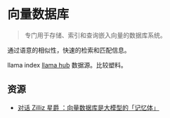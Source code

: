 # 向量数据库
> 专门用于存储、索引和查询嵌入向量的数据库系统。

通过语意的相似性，快速的检索和匹配信息。

llama index
[llama hub](https://llama-hub-ui.vercel.app/) 数据源。比较塑料。

## 资源
* [对话 Zilliz 星爵 ：向量数据库是大模型的「记忆体」](https://www.geekpark.net/news/318834)